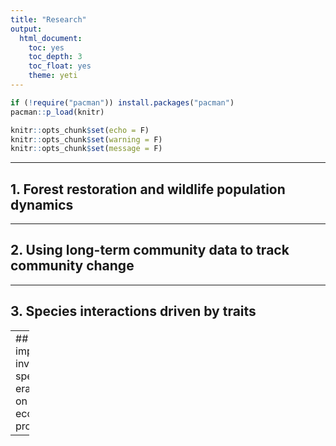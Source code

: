 ```yaml
---
title: "Research"
output:
  html_document:
    toc: yes
    toc_depth: 3
    toc_float: yes
    theme: yeti
---
```


```r

if (!require("pacman")) install.packages("pacman")
pacman::p_load(knitr)

knitr::opts_chunk$set(echo = F)
knitr::opts_chunk$set(warning = F)
knitr::opts_chunk$set(message = F)
```

```{=html}
<style>
body {text-align: left}
</style>
```

------------------------------------------------------------------------

## 1. Forest restoration and wildlife population dynamics

------------------------------------------------------------------------

## 2. Using long-term community data to track community change

------------------------------------------------------------------------

## 3. Species interactions driven by traits

---
## 4. The impacts of invasive species eradications on ecosystem processes


------------------------------------------------------------------------
